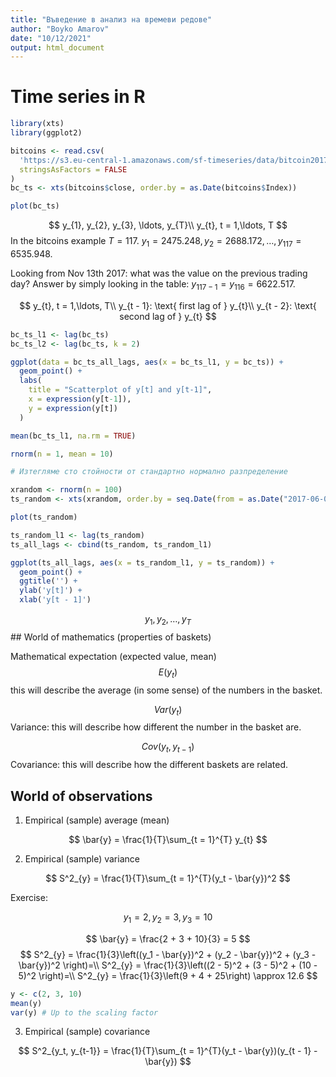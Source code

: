 ```yaml
---
title: "Въведение в анализ на времеви редове"
author: "Boyko Amarov"
date: "10/12/2021"
output: html_document
---
```


# Time series in R

```r
library(xts)
library(ggplot2)

bitcoins <- read.csv(
  'https://s3.eu-central-1.amazonaws.com/sf-timeseries/data/bitcoin2017-06-01-2017-11-13.csv', 
  stringsAsFactors = FALSE
)
bc_ts <- xts(bitcoins$close, order.by = as.Date(bitcoins$Index))
```


```r
plot(bc_ts)
```

$$
y_{1}, y_{2}, y_{3}, \ldots, y_{T}\\
y_{t}, t = 1,\ldots, T
$$
In the bitcoins example $T = 117$. $y_1 = 2475.248, y_2 = 2688.172, \ldots, y_{117} = 6535.948$.

Looking from Nov 13th 2017: what was the value on the previous trading day? Answer
by simply looking in the table: $y_{117 - 1} = y_{116} = 6622.517$. 

$$
y_{t}, t = 1,\ldots, T\\
y_{t - 1}: \text{ first lag of } y_{t}\\
y_{t - 2}: \text{ second lag of } y_{t}
$$

```r
bc_ts_l1 <- lag(bc_ts)
bc_ts_l2 <- lag(bc_ts, k = 2)

ggplot(data = bc_ts_all_lags, aes(x = bc_ts_l1, y = bc_ts)) +
  geom_point() +
  labs(
    title = "Scatterplot of y[t] and y[t-1]",
    x = expression(y[t-1]),
    y = expression(y[t])
  )
```

```r
mean(bc_ts_l1, na.rm = TRUE)
```

```r
rnorm(n = 1, mean = 10)
```

```r
# Изтегляме сто стойности от стандартно нормално разпределение

xrandom <- rnorm(n = 100)
ts_random <- xts(xrandom, order.by = seq.Date(from = as.Date("2017-06-01"), by = "day", length.out = 100))
```

```r
plot(ts_random)
```

```r
ts_random_l1 <- lag(ts_random)
ts_all_lags <- cbind(ts_random, ts_random_l1)

ggplot(ts_all_lags, aes(x = ts_random_l1, y = ts_random)) + 
  geom_point() + 
  ggtitle('') +
  ylab('y[t]') + 
  xlab('y[t - 1]')
```


$$
y_1, y_2, \ldots, y_T
$$
## World of mathematics (properties of baskets)

Mathematical expectation (expected value, mean)
$$
E(y_t)
$$
this will describe the average (in some sense) of the numbers in the basket.

$$
Var(y_t)
$$
Variance: this will describe how different the number in the basket are.

$$
Cov(y_t, y_{t - 1})
$$
Covariance: this will describe how the different baskets are related.

## World of observations

1. Empirical (sample) average (mean)

$$
\bar{y} = \frac{1}{T}\sum_{t = 1}^{T} y_{t}
$$

2. Empirical (sample) variance

$$
S^2_{y} = \frac{1}{T}\sum_{t = 1}^{T}(y_t - \bar{y})^2
$$

Exercise:

$$
y_1 = 2, y_2 = 3, y_3 = 10
$$

$$
\bar{y} = \frac{2 + 3 + 10}{3} = 5
$$
$$
S^2_{y} = \frac{1}{3}\left((y_1 - \bar{y})^2 + (y_2 - \bar{y})^2 + (y_3 - \bar{y})^2 \right)=\\
S^2_{y} = \frac{1}{3}\left((2 - 5)^2 + (3 - 5)^2 + (10 - 5)^2 \right)=\\
S^2_{y} = \frac{1}{3}\left(9 + 4 + 25\right) \approx 12.6
$$

```r
y <- c(2, 3, 10)
mean(y)
var(y) # Up to the scaling factor
```





3. Empirical (sample) covariance

$$
S^2_{y_t, y_{t-1}} = \frac{1}{T}\sum_{t = 1}^{T}(y_t - \bar{y})(y_{t - 1} - \bar{y})
$$






